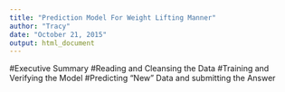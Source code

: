 ```yaml
---
title: "Prediction Model For Weight Lifting Manner"
author: "Tracy"
date: "October 21, 2015"
output: html_document
---
```


#Executive Summary
#Reading and Cleansing the Data
#Training and Verifying the Model
#Predicting "New" Data and submitting the Answer
